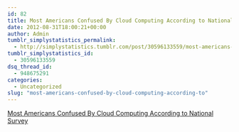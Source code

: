 ```yaml
---
id: 82
title: Most Americans Confused By Cloud Computing According to National Survey
date: 2012-08-31T18:00:21+00:00
author: Admin
tumblr_simplystatistics_permalink:
  - http://simplystatistics.tumblr.com/post/30596133559/most-americans-confused-by-cloud-computing-according-to
tumblr_simplystatistics_id:
  - 30596133559
dsq_thread_id:
  - 948675291
categories:
  - Uncategorized
slug: "most-americans-confused-by-cloud-computing-according-to"
---
```

[Most Americans Confused By Cloud Computing According to National Survey](http://www.citrix.com/English/NE/news/news.asp?newsID=2328309)
